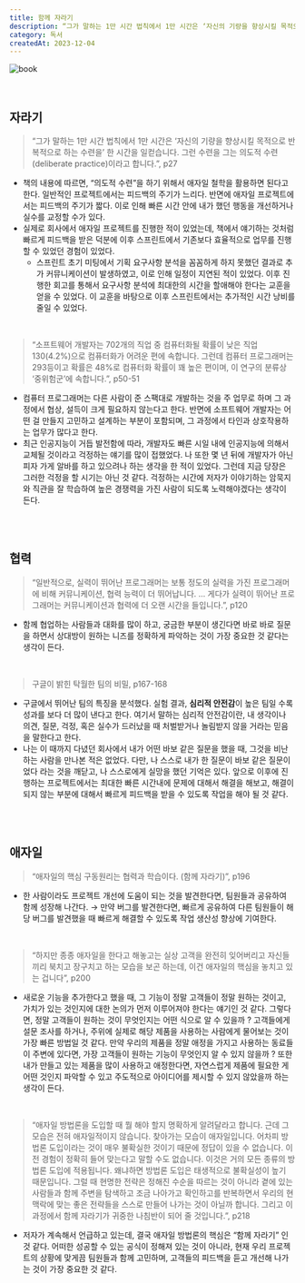 ```yaml
---
title: 함께 자라기
description: “그가 말하는 1만 시간 법칙에서 1만 시간은 ‘자신의 기량을 향상시킬 목적으로 반복적으로 하는 수련을’ 한 시간을 일컫습니다. 그런 수련을 그는 의도적 수련(deliberate practice)이라고 합니다.” 책의 내용에 따르면, “의도적 수련”을 하기 위해서 애자일 철학을 활용하면 된다고 한다. 일반적인 프로젝트에서는 피드백의 주기가 느리다. 반면에 애자일 프로젝트에서는 피드백의 주기가 짧다. 이로 인해 빠른 시간 안에 내가 했던 행동을 개선하거나 실수를 교정할 수가 있다.
category: 독서
createdAt: 2023-12-04
---
```


![book](https://res.cloudinary.com/dr4ka7tze/image/upload/v1710395078/%EB%B8%94%EB%A1%9C%EA%B7%B8/%ED%95%A8%EA%BB%98_%EC%9E%90%EB%9D%BC%EA%B8%B0/book.png)

<br />

## 자라기

> “그가 말하는 1만 시간 법칙에서 1만 시간은 ‘자신의 기량을 향상시킬 목적으로 반복적으로 하는 수련을’ 한 시간을 일컫습니다. 그런 수련을 그는 의도적 수련(deliberate practice)이라고 합니다.”, p27

- 책의 내용에 따르면, “의도적 수련”을 하기 위해서 애자일 철학을 활용하면 된다고 한다. 일반적인 프로젝트에서는 피드백의 주기가 느리다. 반면에 애자일 프로젝트에서는 피드백의 주기가 짧다. 이로 인해 빠른 시간 안에 내가 했던 행동을 개선하거나 실수를 교정할 수가 있다.
- 실제로 회사에서 애자일 프로젝트를 진행한 적이 있었는데, 책에서 얘기하는 것처럼 빠르게 피드백을 받은 덕분에 이후 스프린트에서 기존보다 효율적으로 업무를 진행할 수 있었던 경험이 있었다.
  - 스프린트 초기 미팅에서 기획 요구사항 분석을 꼼꼼하게 하지 못했던 결과로 추가 커뮤니케이션이 발생하였고, 이로 인해 일정이 지연된 적이 있었다. 이후 진행한 회고를 통해서 요구사항 분석에 최대한의 시간을 할애해야 한다는 교훈을 얻을 수 있었다. 이 교훈을 바탕으로 이후 스프린트에서는 추가적인 시간 낭비를 줄일 수 있었다.

<br />

> “소프트웨어 개발자는 702개의 직업 중 컴퓨터화될 확률이 낮은 직업 130(4.2%)으로 컴퓨터화가 어려운 편에 속합니다. 그런데 컴퓨터 프로그래머는 293등이고 확률은 48%로 컴퓨터화 확률이 꽤 높은 편이며, 이 연구의 분류상 ‘중위험군’에 속합니다.”, p50-51

- 컴퓨터 프로그래머는 다른 사람이 준 스팩대로 개발하는 것을 주 업무로 하며 그 과정에서 협상, 설득이 크게 필요하지 않는다고 한다. 반면에 소프트웨어 개발자는 어떤 걸 만들지 고민하고 설계하는 부분이 포함되며, 그 과정에서 타인과 상호작용하는 업무가 많다고 한다.
- 최근 인공지능이 거듭 발전함에 따라, 개발자도 빠른 시일 내에 인공지능에 의해서 교체될 것이라고 걱정하는 얘기를 많이 접했었다. 나 또한 몇 년 뒤에 개발자가 아닌 피자 가게 알바를 하고 있으려나 하는 생각을 한 적이 있었다. 그런데 지금 당장은 그러한 걱정을 할 시기는 아닌 것 같다. 걱정하는 시간에 저자가 이야기하는 암묵지와 직관을 잘 학습하여 높은 경쟁력을 가진 사람이 되도록 노력해야겠다는 생각이 든다.

<br />
<br />

## 협력

> “일반적으로, 실력이 뛰어난 프로그래머는 보통 정도의 실력을 가진 프로그래머에 비해 커뮤니케이션, 협력 능력이 더 뛰어납니다.
> …
> 게다가 실력이 뛰어난 프로그래머는 커뮤니케이션과 협력에 더 오랜 시간을 들입니다.”, p120

- 함께 협업하는 사람들과 대화를 많이 하고, 궁금한 부분이 생긴다면 바로 바로 질문을 하면서 상대방이 원하는 니즈를 정확하게 파악하는 것이 가장 중요한 것 같다는 생각이 든다.

<br />

> 구글이 밝힌 탁월한 팀의 비밀, p167-168

- 구글에서 뛰어난 팀의 특징을 분석했다. 실험 결과, **심리적 안전감**이 높은 팀일 수록 성과를 보다 더 많이 낸다고 한다. 여기서 말하는 심리적 안전감이란, 내 생각이나 의견, 질문, 걱정, 혹은 실수가 드러났을 때 처벌받거나 놀림받지 않을 거라는 믿음을 말한다고 한다.
- 나는 이 때까지 다녔던 회사에서 내가 어떤 바보 같은 질문을 했을 때, 그것을 비난하는 사람을 만나본 적은 없었다. 다만, 나 스스로 내가 한 질문이 바보 같은 질문이었다 라는 것을 깨닫고, 나 스스로에게 실망을 했던 기억은 있다. 앞으로 이후에 진행하는 프로젝트에서는 최대한 빠른 시간내에 문제에 대해서 해결을 해보고, 해결이 되지 않는 부분에 대해서 빠르게 피드백을 받을 수 있도록 작업을 해야 될 것 같다.

<br />
<br />

## 애자일

> “애자일의 핵심 구동원리는 협력과 학습이다. (함께 자라기)”, p196

- 한 사람이라도 프로젝트 개선에 도움이 되는 것을 발견한다면, 팀원들과 공유하여 함께 성장해 나간다. → 만약 버그를 발견한다면, 빠르게 공유하여 다른 팀원들이 해당 버그를 발견했을 때 빠르게 해결할 수 있도록 작업 생산성 향상에 기여한다.

<br />

> “하지만 종종 애자일을 한다고 해놓고는 실상 고객을 완전히 잊어버리고 자신들끼리 북치고 장구치고 하는 모습을 보곤 하는데, 이건 애자일의 핵심을 놓치고 있는 겁니다”, p200

- 새로운 기능을 추가한다고 했을 때, 그 기능이 정말 고객들이 정말 원하는 것이고, 가치가 있는 것인지에 대한 논의가 먼저 이루어져야 한다는 얘기인 것 같다. 그렇다면, 정말 고객들이 원하는 것이 무엇인지는 어떤 식으로 알 수 있을까 ? 고객들에게 설문 조사를 하거나, 주위에 실제로 해당 제품을 사용하는 사람에게 물어보는 것이 가장 빠른 방법일 것 같다. 만약 우리의 제품을 정말 애정을 가지고 사용하는 동료들이 주변에 있다면, 가장 고객들이 원하는 기능이 무엇인지 알 수 있지 않을까 ? 또한 내가 만들고 있는 제품을 많이 사용하고 애정한다면, 자연스럽게 제품에 필요한 게 어떤 것인지 파악할 수 있고 주도적으로 아이디어를 제시할 수 있지 않았을까 하는 생각이 든다.

<br />

> “애자일 방법론을 도입할 때 뭘 해야 할지 명확하게 알려달라고 합니다. 근데 그 모습은 전혀 애자일적이지 않습니다. 찾아가는 모습이 애자일입니다. 어차피 방법론 도입이라는 것이 매우 불확실한 것이기 때문에 정답이 있을 수 없습니다. 이전 경험이 정확히 들어 맞는다고 말할 수도 없습니다. 이것은 거의 모든 종류의 방법론 도입에 적용됩니다. 왜냐하면 방법론 도입은 태생적으로 불확실성이 높기 때문입니다. 그럴 때 현명한 전략은 정해진 수순을 따르는 것이 아니라 곁에 있는 사람들과 함께 주변을 탐색하고 조금 나아가고 확인하고를 반복하면서 우리의 현 맥락에 맞는 좋은 전략들을 스스로 만들어 나가는 것이 아닐까 합니다. 그리고 이 과정에서 함께 자라기가 귀중한 나침반이 되어 줄 것입니다.”, p218

- 저자가 계속해서 언급하고 있는데, 결국 애자일 방법론의 핵심은 “함께 자라기” 인 것 같다. 어떠한 성공할 수 있는 공식이 정해져 있는 것이 아니라, 현재 우리 프로젝트의 상황에 맞게끔 팀원들과 함께 고민하며, 고객들의 피드백을 듣고 개선해 나가는 것이 가장 중요한 것 같다.
